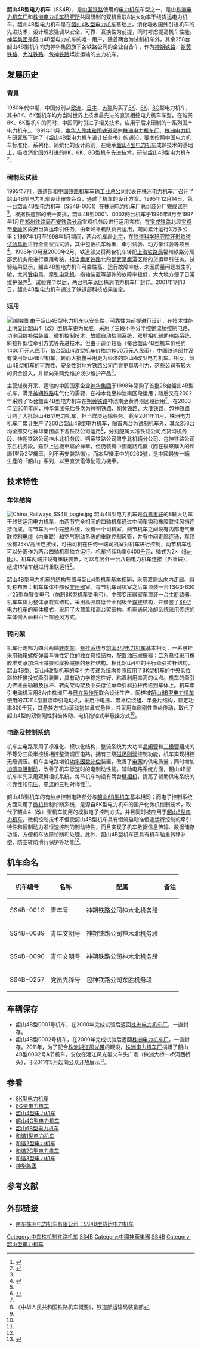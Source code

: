 {{Infobox Locomotive
| name = 韶山4B型
| image = SS4B 0144.jpg
| caption = 大准铁路公司点贷沟机务段的韶山4B型0144号机车
| type = [[电力机车|电力机车]]
| origin = {{CHN}}
| designer = [[南车株洲电力机车|株洲电力机车厂]]、[[株洲电力机车研究所|株洲电力机车研究所]]
| builder = [[南车株洲电力机车|株洲电力机车厂]]
| buildmodel = SS<sub>4B</sub>
| serialnumber = 0001～0260
| builddate = 1995年—2010年
| totalproduction  = 260台
| user = [[神华集团|神华集团]]
| deliverydate = 
| firstrundate = 
| lastrundate = 
| retiredate = 
| scrapdate = 
| nicknames = 
| whytetype = 0-4-4-0+0-4-4-0
| aarwheels = 
| uicclass = Bo-Bo+Bo-Bo
| gauge = 1,435毫米
| bogies = 
| wheeldiameter = 1200毫米（半磨耗）
| axleload = 23噸
| wheelbase = 
| minimumcurve = 125米
| length = 2 × 15,200毫米（車底架长）<br />2 × 16,416毫米（車鉤中心距）
| width = 3,100毫米
| height = 4,040毫米（车顶受电弓座至轨面）
| weight = 92吨 × 2
| sandcap = 
| electricsystem = 单相交流 25 kV/50 Hz
| transmission = 交—直流電
| tractionmotors = 南車株洲電機-日立製作所製直流牽引電動機ZD114/ZD114A型× 8
| topspeed = 100公里/小时
| sustainedspeed = 50公里/小时
| poweroutput = 6,400千瓦
| tractiveeffort = 628千牛（起動）<br />450千牛（持續）
| factorofadhesion = 
| locobrakes = 加馈电阻制动
| locobrakepower = 5,300千瓦（电制动）
| locobrakeforce = 363 kN
| trainbrakes = 电控空气制动
| safety = 
| notes =
}}
'''韶山4B型电力机车'''（SS4B），是[[中国铁路|中国铁路]]使用的[[电力机车|电力机车]]车型之一，是由[[南车株洲电力机车|株洲电力机车厂]]和[[南车株洲电力机车研究所|株洲电力机车研究所]]共同研制的双机重联8轴大功率干线货运电力机车。韶山4B型电力机车是在[[韶山4型電力機車|韶山4改型电力机车]]基础上，消化吸收国外引进机车的先进技术，设计理念强调以安全、可靠、互换性为前提，同时考虑提高机车性能。[[神华集团|神华集团]]是韶山4B型电力机车的唯一用户，除首两台为试制机车外，其余258台韶山4B型机车均为神华集团旗下各铁路公司的企业自备车，作为[[神朔铁路|神朔铁路]]、[[朔黄铁路|朔黄铁路]]、[[大准铁路|大准铁路]]、[[包神铁路|包神铁路]]煤炭运输的主力机车。

== 发展历史 ==
=== 背景 ===
1980年代中期，中国分别从[[欧洲|欧洲]]、[[日本|日本]]、[[苏联|苏联]]购买了[[中国铁路8K型电力机车|8K]]、[[中国铁路6K型电力机车|6K]]、[[中国铁路8G型电力机车|8G]]型电力机车，其中8K、6K型机车均为当时世界上技术最先进的直流相控电力机车车型。在购买8K、6K型机车的同时，中国同时引进了相关技术，应用于后来研制的一系列国产电力机车<ref name=zgkjsl>{{cite journal | author = 张鸷中 | title = 中国电力机车的研制与发展 | journal = 《中国科技史料》 | volume = 19 | pages = 45-50 | publisher = 中國科學技術史學會 | location = 北京 | issn = 1673-1441 |date=1998年4月}}</ref>。1991年11月，[[中华人民共和国铁道部|中华人民共和国铁道部]]向[[南车株洲电力机车|株洲电力机车厂]]、[[南车株洲电力机车研究所|株洲电力机车研究所]]下达了《韶山4B型电力机车设计任务书》的通知，要求按照中国电力机车标准化、系列化、简统化的设计原则，在继承[[韶山4型电力机车|韶山4型电力机车]]成熟技术的基础上，吸收消化国外引进的8K、6K、8G型机车先进技术，研制韶山4B型电力机车<ref name="SS4B">{{cite journal | title=SS4B型电力机车的研制 | author=周光海 | journal=《电力机车技术》 | pages=25-26 | publisher = 株洲电力机车厂 | location = 株洲 | issn=1007-0656|date=1996年2月}}</ref>。

=== 研制及试验 ===
1995年7月，铁道部和[[中国铁路机车车辆工业总公司|中国铁路机车车辆工业总公司]]代表在株洲电力机车厂召开了韶山4B型电力机车设计审查会议，通过了机车的设计方案。1995年12月14日，第一台韶山4B型电力机车（SS4B-0001）在株洲电力机车厂总组装分厂完成试制<ref name="SS4B" />。根据铁道部的统一安排，韶山4B型0001、0002两台机车于1996年8月至1997年1月在[[郑州铁路局|郑州铁路局]][[西安铁路局|西安铁路分局]]宝鸡机务段进行运用考核，在[[宝成铁路|宝成铁路]]北段[[宝鸡站|宝鸡]]至[[秦岭站|秦岭]]区段担当货运牵引任务，由秦岭补机队负责运用，期间累计运行3万多公里；1997年1月至1998年1月期间，两台机车赴[[北京|北京]]，在[[中国国家铁道试验中心（东郊分院）|铁道科学研究院环形铁道试验基地]]进行全面型式试验，其中包括机车称重、牵引试验、动力学试验等项目<ref name=zgtdxh>{{cite book | title=中国铁道学会科学技术奖 2002年获奖成果简介（上） | publisher=中国铁道学会 | year=2002}}</ref>。1998年10月至2000年2月，铁道部又将两台机车转配[[上海铁路局|上海铁路局]]福州铁路分局邵武机务段进行运用考核，担当[[鹰厦铁路|鹰厦铁路]]北段[[邵武市|邵武]]至[[鹰潭市|鹰潭]]区段的货运牵引任务。试验结果显示，韶山4B型电力机车可靠性高、运行故障率低，未因质量问题发生机破，尤其[[受电弓|受电弓]]、[[牵引电动机|牵引电动机]]、抱轴装置等部件的故障率极低，大大地方便了日常维护保养<ref name=zgtdxh />。试验完毕以后，两台机车返回株洲电力机车厂封存。2001年1月13日，韶山4B型电力机车通过了铁道部科技成果鉴定。

=== 运用 ===
[[File:SS4B0045牵引空车.jpg|缩略图]]
由于韶山4B型电力机车以安全性、可靠性为前提进行设计，在技术性能上明显比韶山4（改）型机车更为优胜，采用了三段不等分半控整流桥控制电路、功率因数补偿装置、微机控制技术、故障自动检测系统、双劈相机辅助电路系统、斜拉杆低位牵引方式等先进技术。但由于造价较高（每台韶山4B型机车价格约1400万元人民币，每台韶山4改型机车价格约1000万元人民币），中国铁道部并没有使用韶山4B型机车，转而大批量采用更为经济的韶山4改型电力机车。相反，韶山4B型机车的可靠性、安全性对地方铁路公司而言更具吸引力，这些公司有较大的资金投入，并倾向采购免维护或少维护产品<ref name=shenhua>{{cite journal | author = 赵春安 | title = 神华铁路用电力机车的运用与检修 | journal = 
《电力机车与城轨车辆》 | volume = 26 | issue = 6 | pages = 59-60 | publisher = 中国南车集团株洲电力机车有限公司 | location = 株洲 | issn = 1672-1187  |date=2003年6月| date = 20 }}</ref>。

主营煤炭开采、运输的中国国家企业[[神华集团|神华集团]]于1998年采购了首批28台韶山4B型机车，满足[[神朔铁路|神朔铁路]]电气化的需要，在神木北至神池南区段运用；随后又在2002年采购了15台韶山4B型电力机车在[[朔黄铁路|朔黄铁路]]神池南至黄骅港区段运用<ref name=shenhua />。在2003年至2011年间，神华集团先后多次为神朔铁路、朔黄铁路、[[大准铁路|大准铁路]]、[[包神铁路|包神铁路]]订购了大批韶山4B型电力机车，担当煤炭运输任务。截至2011年11月，株洲电力机车厂累计生产了260台韶山4B型电力机车，除首两台为试制机车外，其余258台均全部交付神华集团旗下各铁路公司运用<ref name=>《中华人民共和国铁路机车概要》，铁道部运输局装备部</ref>，分别配属大准铁路公司点贷沟机务段、神朔铁路公司神木北机务段、朔黄铁路公司肃宁北机辆分公司、包神铁路公司东胜机务段。雖然上述機車屬於神華，但仍裝有中國鐵路路徽（而在後來購入的和諧1型及2型機車，則不再安裝路徽）。而本型機車中的0260號，是中國最後一輛生產的「韶山」系列，以至直流電傳動電力機車。

== 技术特性 ==
=== 车体结构 ===
[[File:China_Railways_SS4B_bogie.jpg|thumb]]
韶山4B型电力机车是[[重联|双机重联]]的8轴大功率干线货运用电力机车，由两节完全相同的四轴机车通过中间车钩和橡胶联挂风挡连接而成，每节车为一个完整系统，设有一个司机室。两节机车之间设有内部电气重联控制[[电缆|电缆]]（内重联）和空气制动系统的重联控制风管，并有中间走廊连通，车顶设有25kV高压连接线，可由司机在任何一端司机室对机车进行控制，两节机车也可以分离作为两台四轴机车独立运行。机车持续功率6400[[千瓦|千瓦]]，轴式为2×（[[Bo-Bo|Bo-Bo]]）。机车两端并设有重联装置，可以与另外一台八轴电力机车连接（外重联），组成16轴车组进行重联运行<ref name="SS4B" />。

韶山4B型电力机车的结构布置与韶山4型机车基本相同，采用双侧纵向内走廊、斜对称布置；机车车体中部设[[变压器|变压器]]室。每节机车司机室之后车顶装一台TSG3-630／25型单臂受电弓（仿制8K型机车受电弓）、中部变压器室车顶装一台[[斷路器|主断路器]]。机车车体为整体承载式结构，采用高强度低合金钢板全[[焊接|焊接]]结构，并借鉴了[[中国铁路8K型电力机车|8K型电力机车]]的车体模式，采用了大顶盖和高台架结构。机车通风冷却系统采用传统的车体侧大面积百叶窗通风方式。

=== 转向架 ===
机车行走部为四台两轴[[转向架|转向架]]。[[悬挂系统|悬挂系统]]与[[韶山3型电力机车|韶山3型电力机车]]基本相同，一系悬挂采用轴箱[[弹簧|螺旋弹簧]]与弹性定位的独立悬挂结构，配置油压减振器；二系悬挂采用橡胶堆支承加油压减振和摩擦减振的悬挂结构。相比韶山4型的平行牵引拉杆结构，韶山4B型、韶山4改型机车的牵引力传递系统均参照应用了8K型机车的中央低位斜拉杆推挽式牵引装置，具有动力学稳定性好、粘着利用率高的优点。机车的牵引力传递由轴箱及拉杆、转向架构架及中央低位单牵引斜拉杆传递到车体上。机车牵引电动机采用8台由株洲厂与[[日立製作所|日立製作所]]联合设计生产、同样被[[韶山6B型电力机车|韶山6B型电力机车]]使用的ZD114型直流牵引电动机，采用中电压、带补偿绕组、半叠片结构，额定功率800千瓦，其悬挂方式为滚动抱轴鼻式悬挂，并采用单侧刚性直齿传动，取代了韶山4型的双侧刚性斜齿传动、电机抱轴式半悬挂方式<ref name="SS4B" />。

=== 电路及控制系统 ===
机车主电路采用了标准化、模块化结构，整流系统为大功率[[晶闸管|晶闸管]]和[[二极管|二极管]]组成的不等分三段半控桥相控整流调压电路，拥有三级[[磁场削弱|磁场削弱]]控制功能，机车实现相控无级调压。机车主电路增设[[功率因数校正|功率因数补偿]]装置，改善了[[架空電纜_(鐵路)|电网]]的供电质量；同时增加[[电阻制动|加馈电阻制动]]，改善了机车低速时的电制动性能。辅助电路系统方面，韶山4B型机车率先采用双劈相机系统，每节机车均设有两台[[劈相机|劈相机]]，提高了辅助供电系统的可靠性和[[电压|电压]]、[[电流|电流]]的三相对称性<ref name=zgtdxh />。

韶山4B型机车的有触点控制电路部分与[[韶山6B型电力机车|韶山6B型机车]]基本相同；而电子控制系统方面采用了[[微机|微机]]控制诊断系统，是源自8K型电力机车的国产化微机控制技术，取代了韶山4（改）型机车使用的模拟电子控制方式，并且同时被应用于[[韶山8型电力机车|韶山8型电力机车]]。微机控制技术不但使韶山4B型机车具有恒流启动准恒速运行控制的牵引特性和恒制动力准恒速控制的制动特性，而且实现了机车数据信息传输、数据储存功能，方便机车故障诊断和处理。此外，韶山4B型机车还具有机车轴重转移补偿、防空转防滑行保护等功能<ref name="SS4B" />。

== 机车命名 ==
{| class="wikitable"
|-
!机车编号
!名称
!配属
!备注
|-
| SS4B-0019
| 青年号
| 神朔铁路公司神木北机务段
| 
|-
| SS4B-0089
| 青年文明号
| 神朔铁路公司神木北机务段
| 
|-
| SS4B-0090
| 青年文明号
| 神朔铁路公司神木北机务段
| 
|-
| SS4B-0257
| 党员先锋号
| 包神铁路公司东胜机务段
| 
|}

== 车辆保存 ==

*韶山4B型0001号机车，在2000年完成试验后返回[[株洲电力机车厂|株洲电力机车厂]]，一直封存。
*韶山4B型0002号机车，在2000年完成试验后返回[[株洲电力机车厂|株洲电力机车厂]]，一直封存。2011年，为了配合[[湘江风光带|株洲湘江风光带]]的建设，[[株洲电力机车厂|株洲电力机车厂]]捐赠了韶山4B型0002号A节机车，安放在湘江风光带火车头广场（株洲大桥一桥河西桥头），于2011年5月起向公众开放展示<ref>{{cite web | url=http://www.zznews.gov.cn/news/2011/0316/article_27913.html | title=株洲湘江风光带惊现火车头 | publisher=株洲新闻网 | date=2011-03-16 | accessdate=2011-09-29 | archive-url=https://web.archive.org/web/20111229082758/http://zznews.gov.cn/news/2011/0316/article_27913.html | archive-date=2011-12-29 | dead-url=yes }}</ref>。

==参看==
{{Portal|鐵路|P train.svg}}
*[[8K型电力机车|8K型电力机车]]
*[[8G型电力机车|8G型电力机车]]
*[[韶山4型电力机车|韶山4型电力机车]]
*[[韶山4C型电力机车|韶山4C型电力机车]]
*[[韶山6B型电力机车|韶山6B型电力机车]]
*[[和谐1型电力机车|和谐1型电力机车]]
*[[和谐2型电力机车|和谐2型电力机车]]
*[[和谐2C型电力机车|和谐2C型电力机车]]
*[[和谐3型电力机车|和谐3型电力机车]]
*[[神华集团|神华集团]]

==参考文献==
{{reflist}}

== 外部链接 ==
{{commonscat|China Railways SS4B}}
*{{zh-hans}}[https://web.archive.org/web/20120710024317/http://www.gofront.com/Zoe/dljc/2011-2-27/SS4B-XingHuoYunDianLiJiChe.htm 南车株洲电力机车有限公司：SS4B型货运电力机车]

{{China-loco|e}}

[[Category:中车株机制铁路机车|Category:中车株机制铁路机车]]
[[Category:Bo-Bo+Bo-Bo軸式機車|SS4B]]
[[Category:中國神華集團|Category:中國神華集團]]
[[Category:25千伏50赫兹交流电力机车|SS4B]]
[[Category:韶山型电力机车|Category:韶山型电力机车]]